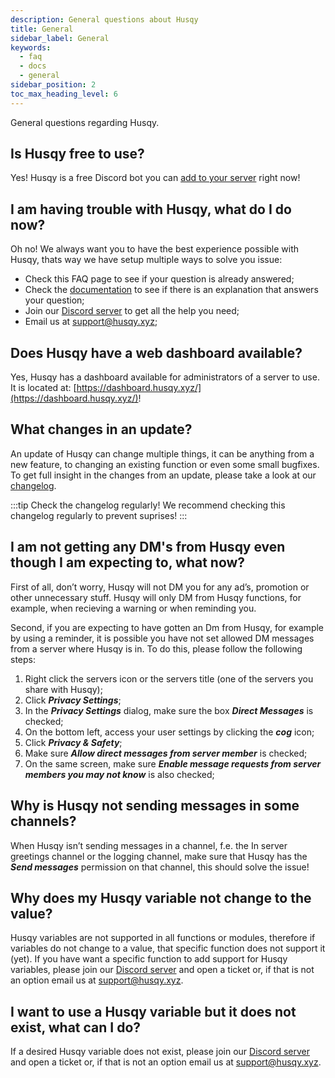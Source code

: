 ```yaml
---
description: General questions about Husqy
title: General
sidebar_label: General
keywords:
  - faq
  - docs
  - general
sidebar_position: 2
toc_max_heading_level: 6
---
```


General questions regarding Husqy.

## Is Husqy free to use?

Yes! Husqy is a free Discord bot you can [add to your server](https://husqy.xyz/get-started/) right now!

## I am having trouble with Husqy, what do I do now?

Oh no! We always want you to have the best experience possible with Husqy, thats way we have setup multiple ways to solve you issue:

- Check this FAQ page to see if your question is already answered;
- Check the [documentation](/docs/introduction) to see if there is an explanation that answers your question;
- Join our [Discord server](https://discord.gg/W8EdsMkZRm) to get all the help you need;
- Email us at support@husqy.xyz;

## Does Husqy have a web dashboard available?

Yes, Husqy has a dashboard available for administrators of a server to use. It is located at: [https://dashboard.husqy.xyz/](https://dashboard.husqy.xyz/)!

## What changes in an update?

An update of Husqy can change multiple things, it can be anything from a new feature, to changing an existing function or even some small bugfixes. To get full insight in the changes from an update, please take a look at our [changelog](https://github.com/husqybot/CHANGELOG/blob/main/CHANGELOG.md).

:::tip Check the changelog regularly!
We recommend checking this changelog regularly to prevent suprises!
:::

## I am not getting any DM's from Husqy even though I am expecting to, what now?

First of all, don’t worry, Husqy will not DM you for any ad’s, promotion or other unnecessary stuff. Husqy will only DM from Husqy functions, for example, when recieving a warning or when reminding you.

Second, if you are expecting to have gotten an Dm from Husqy, for example by using a reminder, it is possible you have not set allowed DM messages from a server where Husqy is in. To do this, please follow the following steps:

1. Right click the servers icon or the servers title (one of the servers you share with Husqy);
2. Click **_Privacy Settings_**;
3. In the **_Privacy Settings_** dialog, make sure the box **_Direct Messages_** is checked;
4. On the bottom left, access your user settings by clicking the **_cog_** icon;
5. Click **_Privacy & Safety_**;
6. Make sure **_Allow direct messages from server member_** is checked;
7. On the same screen, make sure **_Enable message requests from server members you may not know_** is also checked;

## Why is Husqy not sending messages in some channels?

When Husqy isn’t sending messages in a channel, f.e. the In server greetings channel or the logging channel, make sure that Husqy has the **_Send messages_** permission on that channel, this should solve the issue!

## Why does my Husqy variable not change to the value?

Husqy variables are not supported in all functions or modules, therefore if variables do not change to a value, that specific function does not support it (yet). If you have want a specific function to add support for Husqy variables, please join our [Discord server](https://discord.gg/W8EdsMkZRm) and open a ticket or, if that is not an option email us at support@husqy.xyz.

## I want to use a Husqy variable but it does not exist, what can I do?

If a desired Husqy variable does not exist, please join our [Discord server](https://discord.gg/W8EdsMkZRm) and open a ticket or, if that is not an option email us at support@husqy.xyz.
